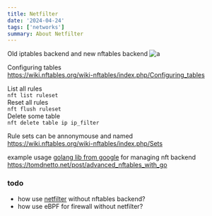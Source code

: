 ```yaml
---
title: Netfilter
date: '2024-04-24'
tags: ['networks']
summary: About Netfilter
---
```


Old iptables backend and new nftables backend
![a](https://res.cloudinary.com/dvrzuu1gp/image/upload/v1713905037/zvktb5rn90qil6n6hjoh.png)

Configuring tables \
https://wiki.nftables.org/wiki-nftables/index.php/Configuring_tables

List all rules \
`nft list ruleset` \
Reset all rules \
`nft flush ruleset` \
Delete some table \
`nft delete table ip ip_filter`

Rule sets can be annonymouse and named \
https://wiki.nftables.org/wiki-nftables/index.php/Sets

example usage [golang lib from google](https://github.com/google/nftables) for managing nft backend \
https://tomdnetto.net/post/advanced_nftables_with_go

### todo

- how use [netfilter](https://github.com/ti-mo/netfilter) without nftables backend?
- how use eBPF for firewall without netfilter?
